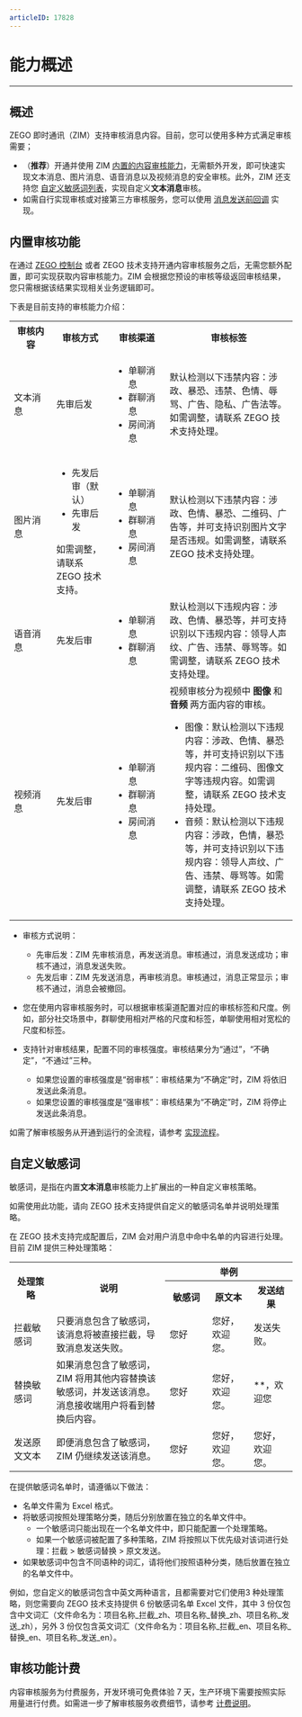 ```yaml
---
articleID: 17828
---
```


# 能力概述

- - -

## 概述

ZEGO 即时通讯（ZIM）支持审核消息内容。目前，您可以使用多种方式满足审核需要；
- （**推荐**）开通并使用 ZIM <a href="#内置审核功能">内置的内容审核能力</a>，无需额外开发，即可快速实现文本消息、图片消息、语音消息以及视频消息的安全审核。此外，ZIM 还支持您 <a href="#自定义敏感词">自定义敏感词列表</a>，实现自定义**文本消息**审核。
- 如需自行实现审核或对接第三方审核服务，您可以使用 [消息发送前回调](/zh/zim-server/callbacks/message-not-sent-yet) 实现。


## 内置审核功能

在通过 [ZEGO 控制台](https://console.zego.im/) 或者 ZEGO 技术支持开通内容审核服务之后，无需您额外配置，即可实现获取内容审核能力。ZIM 会根据您预设的审核等级返回审核结果，您只需根据该结果实现相关业务逻辑即可。

下表是目前支持的审核能力介绍：

<table>
<tbody><tr>
<th width="15%">审核内容</th>
<th>审核方式</th>
<th width="20%">审核渠道</th>
<th>审核标签</th>
</tr>
<tr>
<td>文本消息</td>
<td>先审后发</td>
<td><ul><li>单聊消息</li><li>群聊消息</li><li>房间消息</li></ul></td>
<td>默认检测以下违禁内容：涉政、暴恐、违禁、色情、辱骂、广告、隐私、广告法等。如需调整，请联系 ZEGO 技术支持处理。</td>
</tr>
<tr>
<td>图片消息</td>
<td><ul><li>先发后审（默认）</li><li>先审后发</li></ul>
如需调整，请联系 ZEGO 技术支持。</td>
<td><ul><li>单聊消息</li><li>群聊消息</li><li>房间消息</li></ul></td>
<td>默认检测以下违禁内容：涉政、色情、暴恐、二维码、广告等，并可支持识别图片文字是否违规。如需调整，请联系 ZEGO 技术支持处理。</td>
</tr>
<tr>
<td>语音消息</td>
<td>先发后审</td>
<td><ul><li>单聊消息</li><li>群聊消息</li></ul></td>
<td>默认检测以下违规内容：涉政、色情、暴恐等，并可支持识别以下违规内容：领导人声纹、广告、违禁、辱骂等。如需调整，请联系 ZEGO 技术支持处理。</td>
</tr>
<tr>
<td>视频消息</td>
<td>先发后审</td>
<td><ul><li>单聊消息</li><li>群聊消息</li><li>房间消息</li></ul></td>
<td>视频审核分为视频中 <strong>图像</strong> 和 <strong>音频</strong> 两方面内容的审核。<ul><li>图像：默认检测以下违规内容：涉政、色情、暴恐等，并可支持识别以下违规内容：二维码、图像文字等违规内容。如需调整，请联系 ZEGO 技术支持处理。</li><li>音频：默认检测以下违规内容：涉政，色情，暴恐等，并可支持识别以下违规内容：领导人声纹、广告、违禁、辱骂等。如需调整，请联系 ZEGO 技术支持处理。</li></ul></td>
</tr>
</tbody></table>

<Note title="说明">

- 审核方式说明：
    - 先审后发：ZIM 先审核消息，再发送消息。审核通过，消息发送成功；审核不通过，消息发送失败。
    - 先发后审：ZIM 先发送消息，再审核消息。审核通过，消息正常显示；审核不通过，消息会被撤回。

- 您在使用内容审核服务时，可以根据审核渠道配置对应的审核标签和尺度。例如，部分社交场景中，群聊使用相对严格的尺度和标签，单聊使用相对宽松的尺度和标签。   
- 支持针对审核结果，配置不同的审核强度。审核结果分为“通过”，“不确定”，“不通过”三种。
    - 如果您设置的审核强度是“弱审核”：审核结果为“不确定”时，ZIM 将依旧发送此条消息。
    - 如果您设置的审核强度是“强审核”：审核结果为“不确定”时，ZIM 将停止发送此条消息。
</Note>

如需了解审核服务从开通到运行的全流程，请参考 [实现流程](./Instruction.mdx)。

## 自定义敏感词

敏感词，是指在内置**文本消息**审核能力上扩展出的一种自定义审核策略。

如需使用此功能，请向 ZEGO 技术支持提供自定义的敏感词名单并说明处理策略。

在 ZEGO 技术支持完成配置后，ZIM 会对用户消息中命中名单的内容进行处理。目前 ZIM 提供三种处理策略：

<table>
<tbody>
<tr>
<th rowspan="2" width="15%">处理策略</th>
<th rowspan="2" width="40%">说明</th>
<th colspan="3">举例</th>
</tr>
<tr>
<th width="15%">敏感词</th>
<th>原文本</th>
<th>发送结果</th>
</tr>
<tr>
<td>拦截敏感词</td>
<td>只要消息包含了敏感词，该消息将被直接拦截，导致消息发送失败。</td>
<td>您好</td>
<td>您好，欢迎您。</td>
<td>发送失败。</td>
</tr>
<tr>
<td>替换敏感词</td>
<td>如果消息包含了敏感词，ZIM 将用其他内容替换该敏感词，并发送该消息。消息接收端用户将看到替换后内容。</td>
<td>您好</td>
<td>您好，欢迎您。</td>
<td>**，欢迎您</td>
</tr>
<tr>
<td>发送原文文本</td>
<td>即便消息包含了敏感词，ZIM 仍继续发送该消息。</td>
<td>您好</td>
<td>您好，欢迎您。</td>
<td>您好，欢迎您。</td>
</tr>
</tbody></table>

<Note title="说明">

在提供敏感词名单时，请遵循以下做法：
- 名单文件需为 Excel 格式。
- 将敏感词按照处理策略分类，随后分别放置在独立的名单文件中。
    - 一个敏感词只能出现在一个名单文件中，即只能配置一个处理策略。
    - 如果一个敏感词被配置了多种策略，ZIM 将按照以下优先级对该词进行处理：拦截 > 敏感词替换 > 原文发送。
- 如果敏感词中包含不同语种的词汇，请将他们按照语种分类，随后放置在独立的名单文件中。

例如，您自定义的敏感词包含中英文两种语言，且都需要对它们使用3 种处理策略，则您需要向 ZEGO 技术支持提供 6 份敏感词名单 Excel 文件，其中 3 份仅包含中文词汇（文件命名为：项目名称_拦截_zh、项目名称_替换_zh、项目名称_发送_zh），另外 3 份仅包含英文词汇（文件命名为：项目名称_拦截_en、项目名称_替换_en、项目名称_发送_en）。
</Note>

## 审核功能计费

内容审核服务为付费服务，开发环境可免费体验 7 天，生产环境下需要按照实际用量进行付费。如需进一步了解审核服务收费细节，请参考 [计费说明](./../../Introduction/Billing%20instructions.mdx)。
